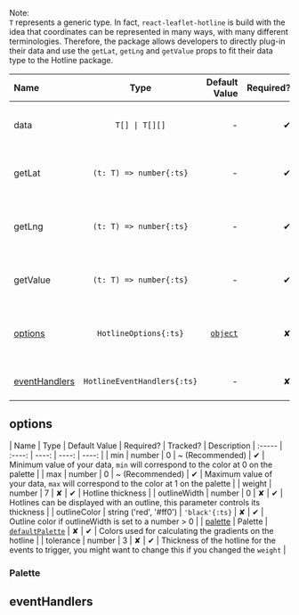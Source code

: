 
<span className='text-lg text-sky-400'>Note:</span><br />
`T` represents a generic type. In fact, `react-leaflet-hotline` is build with the idea that coordinates can be represented in many ways, with many 
different terminologies. Therefore, the package allows developers to directly plug-in their data and use the `getLat`, `getLng` and `getValue` props 
to fit their data type to the Hotline package. 

| Name   | Type | Default Value | Required? | Description
| :----- | :----: | ----: | ----: | ----: |
| data    |  `T[] \| T[][]`   |   - | <span className='text-2xl text-green-500'>✔</span> | Array containing the line(s) coordinates |
| getLat | `(t: T) => number{:ts}` | - | <span className='text-2xl text-green-500'>✔</span> | Get latitude from a point of type `T` |
| getLng | `(t: T) => number{:ts}` | - | <span className='text-2xl text-green-500'>✔</span> | Get longitude from a point of type `T` |
| getValue | `(t: T) => number{:ts}` | - | <span className='text-2xl text-green-500'>✔</span> | Get value from a point of type `T` |
| [options](#options) | `HotlineOptions{:ts}` | [`object`](#options)  | <span className='text-2xl text-red-500'>✘</span> | Hotline options to modify lines appearance |
| [eventHandlers](#eventHandlers) | `HotlineEventHandlers{:ts}` | - | <span className='text-2xl text-red-500'>✘</span> | Hotline event handlers |


## options

| Name   | Type | Default Value | Required? | Tracked? | Description
| :----- | :----: | ----: | ----: | ----: |
| min    |  number   |   0 | <span className='text-2xl font-bold text-orange-500'>&#126;</span> (Recommended) | <span className='text-2xl text-green-500'>✔</span> | Minimum value of your data, `min` will correspond to the color at 0 on the palette  |
| max    |  number   |   0 | <span className='text-2xl font-bold text-orange-500'>&#126;</span> (Recommended) | <span className='text-2xl text-green-500'>✔</span> | Maximum value of your data, `max` will correspond to the color at 1 on the palette  |
| weight    |  number   |   7 | <span className='text-2xl text-red-500'>✘</span> | <span className='text-2xl text-green-500'>✔</span> | Hotline thickness |
| outlineWidth    |  number   |   0 | <span className='text-2xl text-red-500'>✘</span> | <span className='text-2xl text-green-500'>✔</span> | Hotlines can be displayed with an outline, this parameter controls its thickness  |
| outlineColor    |  string ('red', '#ff0')   |   `'black'{:ts}` | <span className='text-2xl text-red-500'>✘</span> | <span className='text-2xl text-green-500'>✔</span> | Outline color if outlineWidth is set to a number > 0  |
| [palette](#palette)    | Palette | [`defaultPalette`](#palette) | <span className='text-2xl text-red-500'>✘</span> | <span className='text-2xl text-green-500'>✔</span> | Colors used for calculating the gradients on the hotline |
| tolerance    |  number   |   3 | <span className='text-2xl text-red-500'>✘</span> | <span className='text-2xl text-green-500'>✔</span> | Thickness of the hotline for the events to trigger, you might want to change this if you changed the `weight` |

### Palette

## eventHandlers